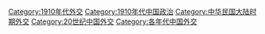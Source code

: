 [[Category:1910年代外交|Category:1910年代外交]]
[[Category:1910年代中国政治|Category:1910年代中国政治]]
[[Category:中华民国大陆时期外交|Category:中华民国大陆时期外交]]
[[Category:20世纪中国外交|Category:20世纪中国外交]]
[[Category:各年代中国外交|Category:各年代中国外交]]